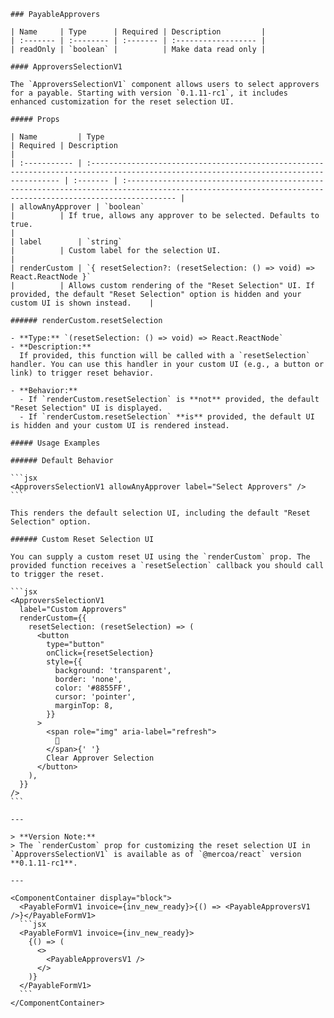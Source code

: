 ````mdx
### PayableApprovers

| Name     | Type      | Required | Description         |
| :------- | :-------- | :------- | :------------------ |
| readOnly | `boolean` |          | Make data read only |

#### ApproversSelectionV1

The `ApproversSelectionV1` component allows users to select approvers for a payable. Starting with version `0.1.11-rc1`, it includes enhanced customization for the reset selection UI.

##### Props

| Name         | Type                                                                                                                                   | Required | Description                                                                                                                                              |
| :----------- | :------------------------------------------------------------------------------------------------------------------------------------- | :------- | :------------------------------------------------------------------------------------------------------------------------------------------------------- |
| allowAnyApprover | `boolean`                                                                                                                          |          | If true, allows any approver to be selected. Defaults to true.                                                                                           |
| label        | `string`                                                                                                                               |          | Custom label for the selection UI.                                                                                                                       |
| renderCustom | `{ resetSelection?: (resetSelection: () => void) => React.ReactNode }`                                                                 |          | Allows custom rendering of the "Reset Selection" UI. If provided, the default "Reset Selection" option is hidden and your custom UI is shown instead.    |

###### renderCustom.resetSelection

- **Type:** `(resetSelection: () => void) => React.ReactNode`
- **Description:**  
  If provided, this function will be called with a `resetSelection` handler. You can use this handler in your custom UI (e.g., a button or link) to trigger reset behavior.

- **Behavior:**
  - If `renderCustom.resetSelection` is **not** provided, the default "Reset Selection" UI is displayed.
  - If `renderCustom.resetSelection` **is** provided, the default UI is hidden and your custom UI is rendered instead.

##### Usage Examples

###### Default Behavior

```jsx
<ApproversSelectionV1 allowAnyApprover label="Select Approvers" />
```

This renders the default selection UI, including the default "Reset Selection" option.

###### Custom Reset Selection UI

You can supply a custom reset UI using the `renderCustom` prop. The provided function receives a `resetSelection` callback you should call to trigger the reset.

```jsx
<ApproversSelectionV1
  label="Custom Approvers"
  renderCustom={{
    resetSelection: (resetSelection) => (
      <button
        type="button"
        onClick={resetSelection}
        style={{
          background: 'transparent',
          border: 'none',
          color: '#8855FF',
          cursor: 'pointer',
          marginTop: 8,
        }}
      >
        <span role="img" aria-label="refresh">
          🔄
        </span>{' '}
        Clear Approver Selection
      </button>
    ),
  }}
/>
```

---

> **Version Note:**  
> The `renderCustom` prop for customizing the reset selection UI in `ApproversSelectionV1` is available as of `@mercoa/react` version **0.1.11-rc1**.

---

<ComponentContainer display="block">
  <PayableFormV1 invoice={inv_new_ready}>{() => <PayableApproversV1 />}</PayableFormV1>
  ```jsx
  <PayableFormV1 invoice={inv_new_ready}>
    {() => (
      <>
        <PayableApproversV1 />
      </>
    )}
  </PayableFormV1>
  ```
</ComponentContainer>
````